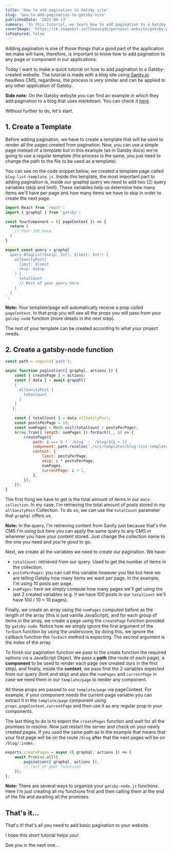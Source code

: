 ```yaml
---
title: 'How to add pagination to Gatsby site'
slug: 'how-to-add-pagination-to-gatsby-site'
publishedDate: '2021-04-13'
summary: 'In this tutorial, we learn how to add pagination to a Gatsby Blog that uses Sanity io headless CMS or any CMS.'
coverImage: 'https://ik.imagekit.io/l5swuiqdn/personal-website/gatsby-pagination_lrgkn3.png'
isFeatured: false
---
```


Adding pagination is one of those things that a good part of the application we make will have, therefore, is important to know how to add pagination to any page or component in our applications.

Today I want to make a quick tutorial on how to add pagination to a Gatsby-created website. The tutorial is made with a blog site using [Sanity.io](https://www.sanity.io/) headless CMS, regardless, the process is very similar and can be applied to any other application of Gatsby.

**Side note:** On the Gatsby website you can find an example in which they add pagination to a blog that uses markdown. You can check it [here](https://www.gatsbyjs.com/docs/adding-pagination/).

Without further to do, let's start.

## 1. Create a Template

Before adding pagination, we have to create a template that will be used to render all the pages created from pagination. Now, you can use a simple page instead of a template but in this example (as in Gatsby docs) we're going to use a regular template (the process is the same, you just need to change the path to the file to be used as a template).

You can see on the code snippet below, we created a template page called `blog-list-template.js`. Inside this template, the most important part to adding pagination is, inside our graphql query we need to add two (2) query variables (skip and limit). These variables help us determine how many items we'll have per page and how many items we have to skip in order to create the next page.

```js
import React from 'react';
import { graphql } from 'gatsby';

const YourComponent = ({ pageContext }) => {
  return (
    // Your JSX here
  )
}

export const query = graphql`
  query BlogList($skip: Int!, $limit: Int!) {
    allSanityPost(
      limit: $limit
      skip: $skip
    ) {
      totalCount
      // Rest of your query here
    }
  }
`;
```

**Note:** Your template/page will automatically receive a prop called `pageContext`. In that prop you will see all the props you will pass from your `gatsby-node` function (more details in the next step).

The rest of your template can be created according to what your project needs.

## 2. Create a gatsby-node function

```js
const path = require('path');

async function pagination({ graphql, actions }) {
	const { createPage } = actions;
	const { data } = await grapqhl(`
    {
      allSanityPost {
        totalCount
      }
    }
  `);

	const { totalCount } = data.allSanityPost;
	const postsPerPage = 10;
	const numPages = Math.ceil(totalCount / postsPerPage);
	Array.from({ length: numPages }).forEach((_, i) => {
		createPage({
			path: i === 0 ? `/blog` : `/blog/${i + 1}`,
			component: path.resolve('./src/templates/blog-list-template.js'),
			context: {
				limit: postsPerPage,
				skip: i * postsPerPage,
				numPages,
				currentPage: i + 1,
			},
		});
	});
}
```

The first thing we have to get is the total amount of items in our `data-collection`. In my case, I'm retrieving the total amount of posts stored in my `allSanityPost` Collection. To do so, we can use the `totalCount` parameter that `graphql` offers us.

**Note:** In the query, I'm retrieving content from Sanity just because that's the CMS I'm using but here you can apply the same query to any CMS or wherever you have your content stored. Just change the collection name to the one you need and you're good to go.

Next, we create all the variables we need to create our pagination. We have:

- `totalCount`: retrieved from our query. Used to get the number of items in the collection.
- `postsPerPages`: you can call this variable however you like but here we are telling Gatsby how many items we want per page. In the example, I'm using 10 posts per page.
- `numPages`: here we simply compute how many pages we'll get using the last 2 created variables (e.g. if we have 100 posts in our `totalCount` we'll have 100 / 10 = 10 pages).

Finally, we create an array using the `numPages` computed before as the length of the array (this is just vanilla JavaScript), and for each group of items in the array, we create a page using the `createPage` function provided by `gatsby-node`. Notice how we simply ignore the first argument of the `forEach` function by using the underscore, by doing this, we ignore the callback function the `forEach` method is expecting. The second argument is the index of the array.

To finish our pagination function we pass to the create function the required options via a JavaScript Object. We pass a **path** (the route of each page), a **component** to be used to render each page (we created ours in the first step), and finally, inside the **context**, we pass first the 2 variables expected from our query (limit and skip) and also the `numPages` and `currentPage` in case we need them in our `template/page` to render any component.

All these props are passed to our `template/page` via pageContext. For example, if your component needs the current-page variable you can extract it in the `template/page` component using `props.pageContext.currentPage` and then use it as any regular prop in your components.

The last thing to do is to export the `createPages` function and wait for all the promises to resolve. Now just restart the server and check on your newly created pages. If you used the same path as in the example that means that your first page will be on the route `/blog` after that the next pages will be on `/blog/:index`.

```js
exports.createPages = async ({ graphql, actions }) => {
	await Promise.all([
		pagination({ graphql, actions }),
		// rest of your functions
	]);
};
```

**Note:** There are several ways to organize your `gatsby-node.js` functions. Here I'm just creating all my functions first and then calling them at the end of the file and awaiting all the promises.

## That's it...

That's it! that's all you need to add basic pagination to your website.

I hope this short tutorial helps you!

See you in the next one...
